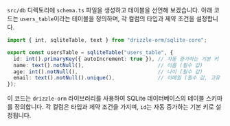 `src/db` 디렉토리에 `schema.ts` 파일을 생성하고 테이블을 선언해 보겠습니다. 아래 코드는 `users_table`이라는 테이블을 정의하며, 각 컬럼의 타입과 제약 조건을 설정합니다.

```typescript
import { int, sqliteTable, text } from "drizzle-orm/sqlite-core";

export const usersTable = sqliteTable("users_table", {
  id: int().primaryKey({ autoIncrement: true }), // 자동 증가하는 기본 키
  name: text().notNull(),                        // 이름 (필수 값)
  age: int().notNull(),                          // 나이 (필수 값)
  email: text().notNull().unique(),              // 이메일 (필수 값, 고유 값)
});
```

이 코드는 `drizzle-orm` 라이브러리를 사용하여 SQLite 데이터베이스의 테이블 스키마를 정의합니다. 각 컬럼은 타입과 제약 조건을 가지며, `id`는 자동 증가하는 기본 키로 설정됩니다.


